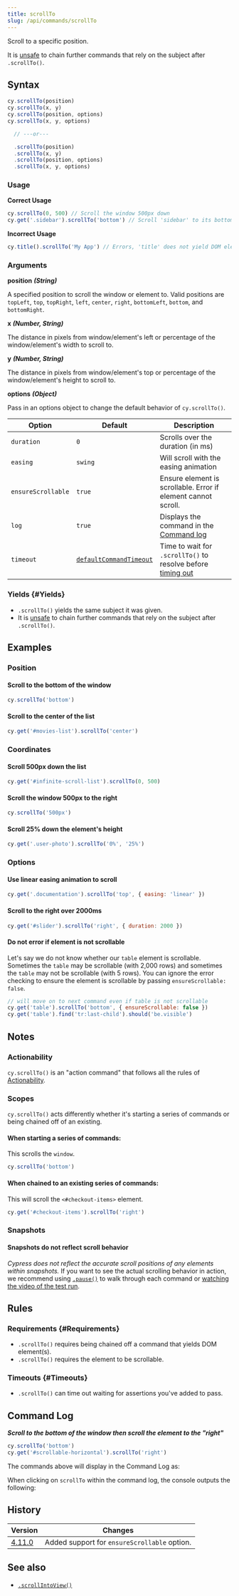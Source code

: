 ```yaml
---
title: scrollTo
slug: /api/commands/scrollTo
---
```


Scroll to a specific position.

It is [unsafe](/guides/core-concepts/retry-ability#Only-queries-are-retried) to
chain further commands that rely on the subject after `.scrollTo()`.

## Syntax

```javascript
cy.scrollTo(position)
cy.scrollTo(x, y)
cy.scrollTo(position, options)
cy.scrollTo(x, y, options)

  // ---or---

  .scrollTo(position)
  .scrollTo(x, y)
  .scrollTo(position, options)
  .scrollTo(x, y, options)
```

### Usage

**<Icon name="check-circle" color="green" /> Correct Usage**

```javascript
cy.scrollTo(0, 500) // Scroll the window 500px down
cy.get('.sidebar').scrollTo('bottom') // Scroll 'sidebar' to its bottom
```

**<Icon name="exclamation-triangle" color="red" /> Incorrect Usage**

```javascript
cy.title().scrollTo('My App') // Errors, 'title' does not yield DOM element
```

### Arguments

**<Icon name="angle-right" /> position** **_(String)_**

A specified position to scroll the window or element to. Valid positions are
`topLeft`, `top`, `topRight`, `left`, `center`, `right`, `bottomLeft`, `bottom`,
and `bottomRight`.

<DocsImage
  src="/img/api/coordinates-diagram.jpg"
  alt="cypress-command-positions-diagram"
/>

**<Icon name="angle-right" /> x** **_(Number, String)_**

The distance in pixels from window/element's left or percentage of the
window/element's width to scroll to.

**<Icon name="angle-right" /> y** **_(Number, String)_**

The distance in pixels from window/element's top or percentage of the
window/element's height to scroll to.

**<Icon name="angle-right" /> options** **_(Object)_**

Pass in an options object to change the default behavior of `cy.scrollTo()`.

| Option             | Default                                                              | Description                                                                              |
| ------------------ | -------------------------------------------------------------------- | ---------------------------------------------------------------------------------------- |
| `duration`         | `0`                                                                  | Scrolls over the duration (in ms)                                                        |
| `easing`           | `swing`                                                              | Will scroll with the easing animation                                                    |
| `ensureScrollable` | `true`                                                               | Ensure element is scrollable. Error if element cannot scroll.                            |
| `log`              | `true`                                                               | Displays the command in the [Command log](/guides/core-concepts/cypress-app#Command-Log) |
| `timeout`          | [`defaultCommandTimeout`](/guides/references/configuration#Timeouts) | Time to wait for `.scrollTo()` to resolve before [timing out](#Timeouts)                 |

### Yields [<Icon name="question-circle"/>](/guides/core-concepts/introduction-to-cypress#Subject-Management) {#Yields}

- `.scrollTo()` yields the same subject it was given.
- It is [unsafe](/guides/core-concepts/retry-ability#Only-queries-are-retried)
  to chain further commands that rely on the subject after `.scrollTo()`.

## Examples

### Position

#### Scroll to the bottom of the window

```javascript
cy.scrollTo('bottom')
```

#### Scroll to the center of the list

```javascript
cy.get('#movies-list').scrollTo('center')
```

### Coordinates

#### Scroll 500px down the list

```javascript
cy.get('#infinite-scroll-list').scrollTo(0, 500)
```

#### Scroll the window 500px to the right

```javascript
cy.scrollTo('500px')
```

#### Scroll 25% down the element's height

```javascript
cy.get('.user-photo').scrollTo('0%', '25%')
```

### Options

#### Use linear easing animation to scroll

```javascript
cy.get('.documentation').scrollTo('top', { easing: 'linear' })
```

#### Scroll to the right over 2000ms

```javascript
cy.get('#slider').scrollTo('right', { duration: 2000 })
```

#### Do not error if element is not scrollable

Let's say we do not know whether our `table` element is scrollable. Sometimes
the `table` may be scrollable (with 2,000 rows) and sometimes the `table` may
not be scrollable (with 5 rows). You can ignore the error checking to ensure the
element is scrollable by passing `ensureScrollable: false`.

```js
// will move on to next command even if table is not scrollable
cy.get('table').scrollTo('bottom', { ensureScrollable: false })
cy.get('table').find('tr:last-child').should('be.visible')
```

## Notes

### Actionability

`cy.scrollTo()` is an "action command" that follows all the rules of
[Actionability](/guides/core-concepts/interacting-with-elements).

### Scopes

`cy.scrollTo()` acts differently whether it's starting a series of commands or
being chained off of an existing.

#### When starting a series of commands:

This scrolls the `window`.

```javascript
cy.scrollTo('bottom')
```

#### When chained to an existing series of commands:

This will scroll the `<#checkout-items>` element.

```javascript
cy.get('#checkout-items').scrollTo('right')
```

### Snapshots

#### Snapshots do not reflect scroll behavior

_Cypress does not reflect the accurate scroll positions of any elements within
snapshots._ If you want to see the actual scrolling behavior in action, we
recommend using [`.pause()`](/api/commands/pause) to walk through each command
or
[watching the video of the test run](/guides/guides/screenshots-and-videos#Videos).

## Rules

### Requirements [<Icon name="question-circle"/>](/guides/core-concepts/introduction-to-cypress#Chains-of-Commands) {#Requirements}

- `.scrollTo()` requires being chained off a command that yields DOM element(s).
- `.scrollTo()` requires the element to be scrollable.

### Timeouts [<Icon name="question-circle"/>](/guides/core-concepts/introduction-to-cypress#Timeouts) {#Timeouts}

- `.scrollTo()` can time out waiting for assertions you've added to pass.

## Command Log

**_Scroll to the bottom of the window then scroll the element to the "right"_**

```javascript
cy.scrollTo('bottom')
cy.get('#scrollable-horizontal').scrollTo('right')
```

The commands above will display in the Command Log as:

<DocsImage
  src="/img/api/scrollto/command-log-scrollto.png"
  alt="command log for scrollTo"
/>

When clicking on `scrollTo` within the command log, the console outputs the
following:

<DocsImage
  src="/img/api/scrollto/console-log-scrollto.png"
  alt="console.log for scrollTo"
/>

## History

| Version                                       | Changes                                      |
| --------------------------------------------- | -------------------------------------------- |
| [4.11.0](/guides/references/changelog#4-11-0) | Added support for `ensureScrollable` option. |

## See also

- [`.scrollIntoView()`](/api/commands/scrollintoview)
